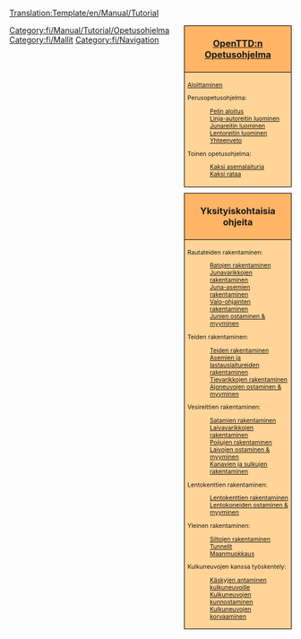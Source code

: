 <noinclude>[[Translation:Template/en/Manual/Tutorial]]</noinclude>
<!--
NOTE:
Aqueducts should go under 'bridges' (with a link from building locks and canals), as aqueducts are in fact bridges but then for ships.

Possible future tutorials not already in list:
- Multistations
--><div style="float:right; padding-left:12px; background:none;">
<div style="width:180px; border:1px solid #000000; background:#ffb466; padding:5px; -moz-border-radius-topleft:5px; -moz-border-radius-topright:5px; font-size: 12pt;">
<center><strong><font size="3">[[fi/Manual/Main Page|OpenTTD:n]] [[fi/Manual/Tutorial/Opetusohjelma|Opetusohjelma]]</font></strong></center>
</div>
<div style="width:180px;  border:1px solid black; border-top-width: 0px; background:#ffd496; padding:5px; font-size: 8pt;">
[[fi/Manual/Tutorial/Main Page|Aloittaminen]]

Perusopetusohjelma:
:[[fi/Manual/Tutorial/Opetusohjelma|Pelin aloitus]]
:[[fi/Manual/Tutorial/Bussit|Linja-autoreitin luominen]]
:[[fi/Manual/Tutorial/Junat|Junareitin luominen]]
:[[fi/Manual/Tutorial/Lentokoneet|Lentoreitin luominen]]
:[[fi/Manual/Tutorial/Yhteenveto|Yhteenveto]]
Toinen opetusohjelma:
:[[fi/Manual/Tutorial/Kaksi asemalaituria|Kaksi asemalaituria]]
:[[fi/Manual/Tutorial/Kaksi rataa|Kaksi rataa]]

</div>

<div style="width:180px; border:1px solid #000000; background:#ffb466; padding:5px; font-size: 12pt; margin-top: 10px;">
<center><strong><font size="3">Yksityiskohtaisia ohjeita</font></strong></center>
</div>
<div style="width:180px;  border:1px solid black; border-top-width: 0px; background:#ffd496; padding:5px; -moz-border-radius-bottomleft:5px; -moz-border-radius-bottomright:8px; font-size: 8pt;">
<span style="font-weight:bold;">

Rautateiden rakentaminen:
:[[fi/Ratojen rakentaminen|Ratojen rakentaminen]]
:[[fi/Junavarikkojen rakentaminen|Junavarikkojen rakentaminen]]
:[[fi/Juna-asemien rakentaminen|Juna-asemien rakentaminen]]
:[[fi/Valo-ohjainten rakentaminen|Valo-ohjainten rakentaminen]]
:[[fi/Junien myyminen|Junien ostaminen &amp; myyminen]]

Teiden rakentaminen:
:[[fi/Teiden rakentaminen|Teiden rakentaminen]]
:[[fi/Asemien ja lastauslaitureiden rakentaminen|Asemien ja lastauslaitureiden rakentaminen]]
:[[fi/Tievarikkojen rakentaminen|Tievarikkojen rakentaminen]]
:[[fi/Ajoneuvojen ostaminen|Ajoneuvojen ostaminen &amp; myyminen]]

Vesireittien rakentaminen:
:[[fi/Satamien rakentaminen|Satamien rakentaminen]]
:[[fi/Laivavarikkojen rakentaminen|Laivavarikkojen rakentaminen]]
:[[fi/Poijujen rakentaminen|Poijujen rakentaminen]]
:[[fi/Laivojen ostaminen|Laivojen ostaminen &amp; myyminen]]
:[[fi/Kanavien rakentaminen|Kanavien ja sulkujen rakentaminen]]

Lentokenttien rakentaminen:
:[[fi/Lentokenttien rakentaminen|Lentokenttien rakentaminen]]
:[[fi/Lentokoneiden ostaminen|Lentokoneiden ostaminen &amp; myyminen]]

Yleinen rakentaminen:
:[[fi/Siltojen rakentaminen|Siltojen rakentaminen]]
:[[fi/Tunnelit|Tunnelit]]
:[[fi/Maanmuokkaus|Maanmuokkaus]]

Kulkuneuvojen kanssa työskentely:
:[[fi/Käskyt|Käskyjen antaminen kulkuneuvoille]]
:[[fi/Kunnostaminen|Kulkuneuvojen kunnostaminen]]
:[[fi/Kulkuneuvojen korvaaminen|Kulkuneuvojen korvaaminen]]

</span>
</div>
</div><includeonly>[[Category:fi/Manual/Tutorial/Opetusohjelma]]</includeonly><noinclude>

[[Category:fi/Mallit]][[Category:fi/Navigation]]
</noinclude>